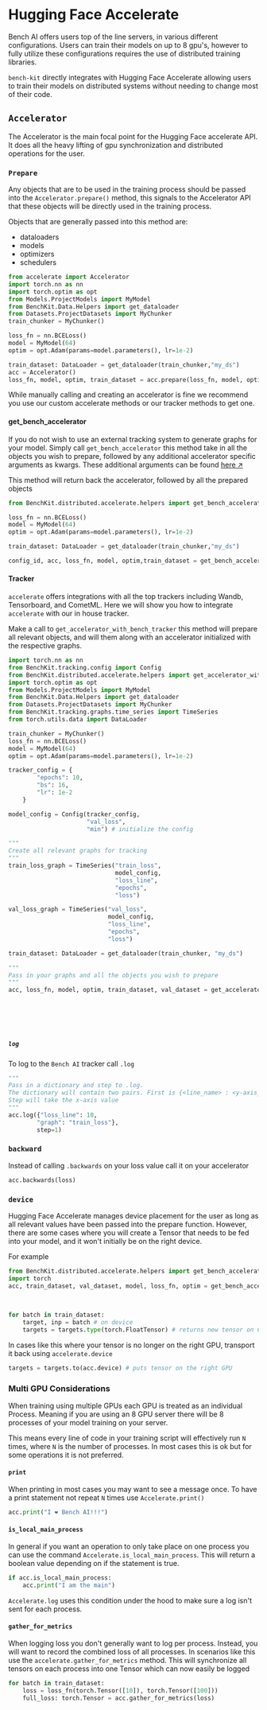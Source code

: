 # Hugging Face Accelerate

Bench AI offers users top of the line servers, in various different configurations.
Users can train their models on up to 8 gpu's, however to fully utilize these configurations requires the use of
distributed training libraries.

`bench-kit` directly integrates with Hugging Face Accelerate allowing users to train their models on distributed systems
without needing to change most of their code.

## `Accelerator`
The Accelerator is the main focal point for the Hugging Face accelerate API. It does all the heavy lifting of gpu synchronization
and distributed operations for the user.

### `Prepare`
Any objects that are to be used in the training process should be passed into the `Accelerator.prepare()` method, this signals
to the Accelerator API that these objects will be directly used in the training process.

Objects that are generally passed into this method are:
- dataloaders
- models
- optimizers
- schedulers

```python filename="TrainScript.py" copy
from accelerate import Accelerator
import torch.nn as nn
import torch.optim as opt
from Models.ProjectModels import MyModel
from BenchKit.Data.Helpers import get_dataloader
from Datasets.ProjectDatasets import MyChunker
train_chunker = MyChunker()

loss_fn = nn.BCELoss()
model = MyModel(64)
optim = opt.Adam(params=model.parameters(), lr=1e-2)

train_dataset: DataLoader = get_dataloader(train_chunker,"my_ds")
acc = Accelerator()
loss_fn, model, optim, train_dataset = acc.prepare(loss_fn, model, optim, train_dataset)
```

While manually calling and creating an accelerator is fine we recommend you use our custom accelerate methods or our tracker
methods to get one.

#### get_bench_accelerator

If you do not wish to use an external tracking system to generate graphs for your model. Simply call `get_bench_accelerator`
this method take in all the objects you wish to prepare, followed by any additional accelerator specific arguments as kwargs.
These additional arguments can be found [here ↗](https://huggingface.co/docs/accelerate/package_reference/accelerator)

This method will return back the accelerator, followed by all the prepared objects

```python filename="TrainScript.py" copy
from BenchKit.distributed.accelerate.helpers import get_bench_accelerator

loss_fn = nn.BCELoss()
model = MyModel(64)
optim = opt.Adam(params=model.parameters(), lr=1e-2)

train_dataset: DataLoader = get_dataloader(train_chunker,"my_ds")

config_id, acc, loss_fn, model, optim,train_dataset = get_bench_accelerator(loss_fn, model, optim, train_dataset)
```
#### Tracker

`accelerate` offers integrations with all the top trackers including Wandb, Tensorboard, and CometML. Here we will show you
how to integrate `accelerate` with our in house tracker.

Make a call to `get_accelerator_with_bench_tracker` this method will prepare all relevant objects, and will them
along with an accelerator initialized with the respective graphs.

```python filename="TrainScript.py" copy
import torch.nn as nn
from BenchKit.tracking.config import Config
from BenchKit.distributed.accelerate.helpers import get_accelerator_with_bench_tracker
import torch.optim as opt
from Models.ProjectModels import MyModel
from BenchKit.Data.Helpers import get_dataloader
from Datasets.ProjectDatasets import MyChunker
from BenchKit.tracking.graphs.time_series import TimeSeries
from torch.utils.data import DataLoader

train_chunker = MyChunker()
loss_fn = nn.BCELoss()
model = MyModel(64)
optim = opt.Adam(params=model.parameters(), lr=1e-2)

tracker_config = {
        "epochs": 10,
        "bs": 16,
        "lr": 1e-2
    }

model_config = Config(tracker_config,
                      "val_loss",
                      "min") # initialize the config

"""
Create all relevant graphs for tracking
"""
train_loss_graph = TimeSeries("train_loss",
                              model_config,
                              "loss_line",
                              "epochs",
                              "loss")

val_loss_graph = TimeSeries("val_loss",
                            model_config,
                            "loss_line",
                            "epochs",
                            "loss")

train_dataset: DataLoader = get_dataloader(train_chunker, "my_ds")

"""
Pass in your graphs and all the objects you wish to prepare
"""
acc, loss_fn, model, optim, train_dataset, val_dataset = get_accelerator_with_bench_tracker([train_loss_graph,
                                                                                             val_loss_graph],
                                                                                            loss_fn,
                                                                                            model,
                                                                                            optim,
                                                                                            train_dataset)
```

##### `log`
To log to the `Bench AI` tracker call `.log`
```python filename="TrainScript.py" copy
"""
Pass in a dictionary and step to .log.
The dictionary will contain two pairs. First is {<line_name> : <y-axis_value>}, and {"graph": <graph_name>}.
Step will take the x-axis value
"""
acc.log({"loss_line": 10,
        "graph": "train_loss"},
        step=1)
```

### `backward`

Instead of calling `.backwards` on your loss value call it on your accelerator
```python filename="TrainScript.py" copy
acc.backwards(loss)
```

### `device`

Hugging Face Accelerate manages device placement for the user as long as all relevant values have been passed into
the prepare function. However, there are some cases where you will create a Tensor that needs to be fed into your
model, and it won't initially be on the right device.

For example
```python filename="TrainScript.py" copy
from BenchKit.distributed.accelerate.helpers import get_bench_accelerator
import torch
acc, train_dataset, val_dataset, model, loss_fn, optim = get_bench_accelerator(train_dataset,
                                                                               val_dataset, model,
                                                                               loss_fn, optim)

for batch in train_dataset:
    target, inp = batch # on device
    targets = targets.type(torch.FloatTensor) # returns new tensor on CPU
```

In cases like this where your tensor is no longer on the right GPU, transport it back using `accelerate.device`
```python filename="TrainScript.py" copy
targets = targets.to(acc.device) # puts tensor on the right GPU
```

### Multi GPU Considerations

When training using multiple GPUs each GPU is treated as an individual Process. Meaning if you are using an 8 GPU server
there will be 8 processes of your model training on your server.

This means every line of code in your training script will effectively run `N` times, where `N` is the number of processes. In most cases this is ok
but for some operations it is not preferred.

#### `print`
When printing in most cases you may want to see a message once. To have a print statement not repeat `N` times use `Accelerate.print()`
```python filename="TrainScript.py" copy
acc.print("I ❤️ Bench AI!!!")
```

#### `is_local_main_process`
In general if you want an operation to only take place on one process you can use the command `Accelerate.is_local_main_process`. This will return a
boolean value depending on if the statement is true.

```python filename="TrainScript.py" copy
if acc.is_local_main_process:
    acc.print("I am the main")
```

`Accelerate.log` uses this condition under the hood to make sure a log isn't sent for each process.

#### `gather_for_metrics`

When logging loss you don't generally want to log per process. Instead, you will want to record the combined loss of all
processes. In scenarios like this use the `accelerate.gather_for_metrics` method. This will synchronize all tensors on each
process into one Tensor which can now easily be logged

```python filename="TrainScript.py" copy
for batch in train_dataset:
    loss = loss_fn(torch.Tensor([10]), torch.Tensor([100]))
    full_loss: torch.Tensor = acc.gather_for_metrics(loss)
```
